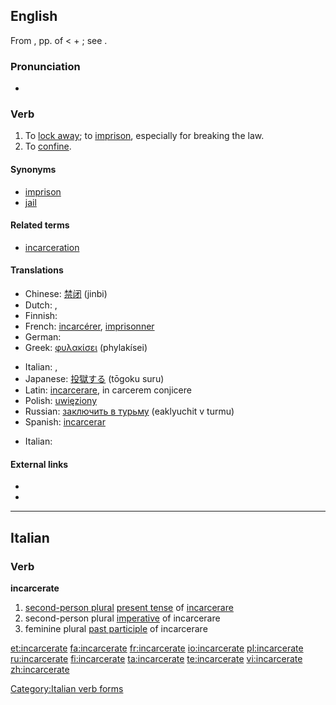 ==English==

From {{ML.}} {{term|incarceratus}}, pp. of {{term|incarcerare||to imprison}} < {{etyl|la}} {{term|in||in}} + {{term|carcer||a prison}}; see {{term|carcerate}}.

===Pronunciation===
* {{a|UK}} {{IPA|/ɪnˈkɑ:.sə.ɹeɪt/}}

===Verb===
{{en-verb|incarcerat|ing}}

# To [[lock away]]; to [[imprison]], especially for breaking the law.
# To [[confine]].

====Synonyms====
* [[imprison]]
* [[jail]]

====Related terms====
* [[incarceration]]

====Translations====
{{trans-top|to lock away in prison}}
* Chinese: [[禁闭]] (jinbi)
* Dutch: {{t+|nl|opsluiten}}, {{t-|nl|gevangenzetten}}
* Finnish: {{t+|fi|vangita}}
* French: [[incarcérer]], [[imprisonner]]
* German: {{t-|de|einsperren}}
* Greek: [[φυλακίσει]] (phylakísei)
{{trans-mid}}
* Italian: {{t+|it|incarcerare}}, {{t+|it|imprigionare}}
* Japanese: [[投獄する]] (tōgoku suru)
* Latin: [[incarcerare]], in carcerem conjicere
* Polish: [[uwięziony]]
* Russian: [[заключить в турьму]] (eaklyuchit v turmu)
* Spanish: [[incarcerar]]
{{trans-bottom}}

{{trans-top|to confine}}
* Italian: {{t+|it|imprigionare}}
{{trans-mid}}
{{trans-bottom}}

====External links====
* {{R:Webster 1913}}
* {{R:Century 1911}}

----

==Italian==

===Verb===
'''incarcerate'''

# [[second-person plural]] [[present tense]] of [[incarcerare]]
# second-person plural [[imperative]] of incarcerare
# feminine plural [[past participle]] of incarcerare

[[Category:Italian verb forms]]

[[et:incarcerate]]
[[fa:incarcerate]]
[[fr:incarcerate]]
[[io:incarcerate]]
[[pl:incarcerate]]
[[ru:incarcerate]]
[[fi:incarcerate]]
[[ta:incarcerate]]
[[te:incarcerate]]
[[vi:incarcerate]]
[[zh:incarcerate]]